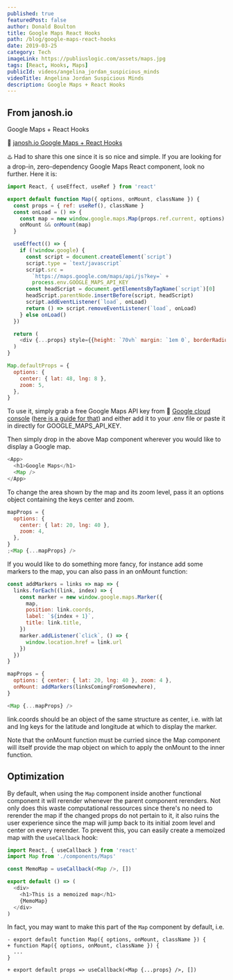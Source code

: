 ```yaml
---
published: true
featuredPost: false
author: Donald Boulton
title: Google Maps React Hooks
path: /blog/google-maps-react-hooks
date: 2019-03-25
category: Tech
imageLink: https://publiuslogic.com/assets/maps.jpg
tags: [React, Hooks, Maps]
publicId: videos/angelina_jordan_suspicious_minds
videoTitle: Angelina Jordan Suspicious Minds
description: Google Maps + React Hooks
---
```


## From janosh.io

Google Maps + React Hooks

🔗 [janosh.io Google Maps + React Hooks](https://janosh.io/blog/google-maps+react-hooks)

♨️ Had to share this one since it is so nice and simple. If you are looking for a drop-in, zero-dependency Google Maps React component, look no further. Here it is:

```jsx:title=src/components/map.js
import React, { useEffect, useRef } from 'react'

export default function Map({ options, onMount, className }) {
  const props = { ref: useRef(), className }
  const onLoad = () => {
    const map = new window.google.maps.Map(props.ref.current, options)
    onMount && onMount(map)
  }

  useEffect(() => {
    if (!window.google) {
      const script = document.createElement(`script`)
      script.type = `text/javascript`
      script.src =
        `https://maps.google.com/maps/api/js?key=` +
        process.env.GOOGLE_MAPS_API_KEY
      const headScript = document.getElementsByTagName(`script`)[0]
      headScript.parentNode.insertBefore(script, headScript)
      script.addEventListener(`load`, onLoad)
      return () => script.removeEventListener(`load`, onLoad)
    } else onLoad()
  })

  return (
    <div {...props} style={{height: `70vh` margin: `1em 0`, borderRadius: `0.5em` }} />
  )
}

Map.defaultProps = {
  options: {
    center: { lat: 48, lng: 8 },
    zoom: 5,
  },
}
```

To use it, simply grab a free Google Maps API key from 🔗 [Google cloud console](https://console.cloud.google.com) ([here is a guide for that](https://developers.google.com/maps/documentation/javascript/get-api-key)) and either add it to your .env file or paste it in directly for GOOGLE_MAPS_API_KEY.

Then simply drop in the above Map component wherever you would like to display a Google map.

```js:title=src/pages/page.js
<App>
  <h1>Google Maps</h1>
  <Map />
</App>
```

To change the area shown by the map and its zoom level, pass it an options object containing the keys center and zoom.

```jsx:title=src/hooks/addMarkers.jsx {3,11,24}
mapProps = {
  options: {
    center: { lat: 20, lng: 40 },
    zoom: 4,
  },
}
;<Map {...mapProps} />
```

If you would like to do something more fancy, for instance add some markers to the map, you can also pass in an onMount function:

```jsx:title=src/hooks/addMarkers.js {3,11,24}
const addMarkers = links => map => {
  links.forEach((link, index) => {
    const marker = new window.google.maps.Marker({
      map,
      position: link.coords,
      label: `${index + 1}`,
      title: link.title,
    })
    marker.addListener(`click`, () => {
      window.location.href = link.url
    })
  })
}

mapProps = {
  options: { center: { lat: 20, lng: 40 }, zoom: 4 },
  onMount: addMarkers(linksComingFromSomewhere),
}

<Map {...mapProps} />
```

link.coords should be an object of the same structure as center, i.e. with lat and lng keys for the latitude and longitude at which to display the marker.

Note that the onMount function must be curried since the Map component will itself provide the map object on which to apply the onMount to the inner function.

## Optimization

By default, when using the `Map` component inside another functional component it will rerender whenever the parent component rerenders. Not only does this waste computational ressources since there's no need to rerender the map if the changed props do not pertain to it, it also ruins the user experience since the map will jump back to its initial zoom level and center on every rerender. To prevent this, you can easily create a memoized map with the `useCallback` hook:

```jsx:title=src/hooks/useCallback.js {3,11,24}
import React, { useCallback } from 'react'
import Map from './components/Maps'

const MemoMap = useCallback(<Map />, [])

export default () => (
  <div>
    <h1>This is a memoized map</h1>
    {MemoMap}
  </div>
)
```

In fact, you may want to make this part of the `Map` component by default, i.e.

```diff:title=diff {3}
- export default function Map({ options, onMount, className }) {
+ function Map({ options, onMount, className }) {
  ...
}

+ export default props => useCallback(<Map {...props} />, [])
```

<WavyHr className="mt-1 mb-1 text-fuchsia-600" />
